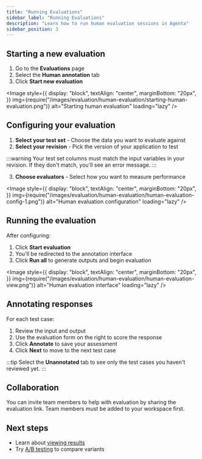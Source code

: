 ```yaml
---
title: "Running Evaluations"
sidebar_label: "Running Evaluations"
description: "Learn how to run human evaluation sessions in Agenta"
sidebar_position: 3
---
```



## Starting a new evaluation

1. Go to the **Evaluations** page
2. Select the **Human annotation** tab
3. Click **Start new evaluation**

<Image
style={{
    display: "block",
    textAlign: "center",
    marginBottom: "20px",
}}
img={require("/images/evaluation/human-evaluation/starting-human-evaluation.png")}
alt="Starting human evaluation"
loading="lazy"
/>

## Configuring your evaluation

1. **Select your test set** - Choose the data you want to evaluate against
2. **Select your revision** - Pick the version of your application to test

:::warning
Your test set columns must match the input variables in your revision. If they don't match, you'll see an error message.
:::

3. **Choose evaluators** - Select how you want to measure performance

<Image
  style={{
    display: "block",
    textAlign: "center",
    marginBottom: "20px",
  }}
  img={require("/images/evaluation/human-evaluation/human-evaluation-config-1.png")}
  alt="Human evaluation configuration"
  loading="lazy"
/>

## Running the evaluation

After configuring:

1. Click **Start evaluation**
2. You'll be redirected to the annotation interface
3. Click **Run all** to generate outputs and begin evaluation

<Image
style={{
    display: "block",
    textAlign: "center",
    marginBottom: "20px",
}}
img={require("/images/evaluation/human-evaluation/human-evaluation-view.png")}
alt="Human evaluation interface"
loading="lazy"
/>

## Annotating responses

For each test case:
1. Review the input and output
2. Use the evaluation form on the right to score the response
3. Click **Annotate** to save your assessment
4. Click **Next** to move to the next test case

:::tip
Select the **Unannotated** tab to see only the test cases you haven't reviewed yet.
:::

## Collaboration

You can invite team members to help with evaluation by sharing the evaluation link. Team members must be added to your workspace first.

## Next steps

- Learn about [viewing results](/evaluation/human-evaluation/viewing-results)
- Try [A/B testing](/evaluation/human-evaluation/ab-testing) to compare variants
